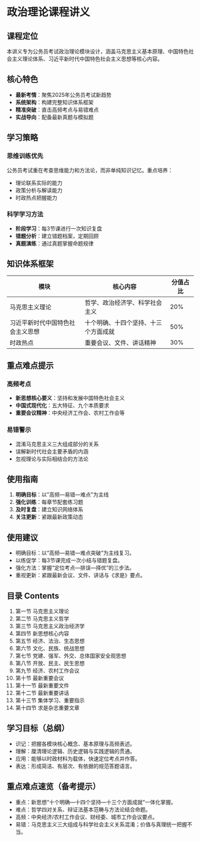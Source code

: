 # 政治理论课程讲义

## 课程定位

本讲义专为公务员考试政治理论模块设计，涵盖马克思主义基本原理、中国特色社会主义理论体系、习近平新时代中国特色社会主义思想等核心内容。

## 核心特色

- **最新考情**：聚焦2025年公务员考试新趋势
- **系统架构**：构建完整知识体系框架
- **精准突破**：直击高频考点与易错难点
- **实战导向**：配备最新真题与模拟题

## 学习策略

### 思维训练优先

公务员考试重在考查思维能力和方法论，而非单纯知识记忆。重点培养：

- 理论联系实际的能力
- 政策分析与解读能力
- 时政热点把握能力

### 科学学习方法

- **阶段学习**：每3节课进行一次知识复盘
- **错题分析**：建立错题档案，定期回顾
- **真题演练**：通过真题掌握命题规律

## 知识体系框架

| 模块 | 核心内容 | 分值占比 |
|------|----------|----------|
| 马克思主义理论 | 哲学、政治经济学、科学社会主义 | 20% |
| 习近平新时代中国特色社会主义思想 | 十个明确、十四个坚持、十三个方面成就 | 50% |
| 时政热点 | 重要会议、文件、讲话精神 | 30% |

## 重点难点提示

### 高频考点

- **新思想核心要义**：坚持和发展中国特色社会主义
- **中国式现代化**：五大特征、九个本质要求
- **重要会议精神**：中央经济工作会、农村工作会等

### 易错警示

- 混淆马克思主义三大组成部分的关系
- 误解新时代社会主要矛盾的内涵
- 忽视理论与实际相结合的方法论

## 使用指南

1. **明确目标**：以"高频—易错—难点"为主线
2. **强化训练**：每章节配套练习题
3. **及时复盘**：建立知识网络体系
4. **关注更新**：紧跟最新政策动态

## 使用建议

- 明确目标：以“高频—易错—难点突破”为主线复习。
- 以练促学：每3节课完成一次小结与错题复盘。
- 强化方法：掌握“定位考点—排误—择优”的三步法。
- 重视更新：紧跟最新会议、文件、讲话与《求是》要点。

## 目录 Contents

1. 第一节 马克思主义理论  
2. 第二节 马克思主义哲学  
3. 第三节 马克思主义政治经济学  
4. 第四节 新思想核心内容  
5. 第五节 经济、法治、生态思想  
6. 第六节 文化、民族、统战思想  
7. 第七节 党建、强军、外交、总体国家安全观思想  
8. 第八节 开放、民主、民生思想  
9. 第九节 经济、农村工作会议  
10. 第十节 最新重要会议
11. 第十一节 最新重要文件
12. 第十二节 最新重要讲话
13. 第十三节 集体学习、重要指示
14. 第十四节 求是杂志重要文章

## 学习目标（总纲）

- 识记：把握各模块核心概念、基本原理与高频表述。
- 理解：厘清理论逻辑、历史逻辑与实践逻辑的贯通。
- 应用：能够以时政材料为载体，快速定位考点并作答。
- 表达：形成简洁、有层次、有依据的规范答题语言。

## 重点难点速览（备考提示）

- 重点：新思想“十个明确—十四个坚持—十三个方面成就”一体化掌握。
- 难点：哲学四对关系、辩证法基本范畴与方法论结合命题。
- 高频：中央经济/农村工作会议、财经委、城市工作会议要点。
- 易错：马克思主义三大组成与科学社会主义关系混淆；价值与真理统一把握不当。
